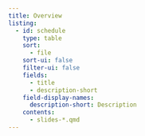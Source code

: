 ```yaml
---
title: Overview
listing:
  - id: schedule
    type: table
    sort:
      - file
    sort-ui: false
    filter-ui: false
    fields:
      - title
      - description-short
    field-display-names:
      description-short: Description
    contents:
      - slides-*.qmd
---
```

